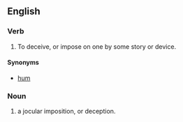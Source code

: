 ==English==
===Verb===
# To deceive, or impose on one by some story or device.
====Synonyms====
* [[hum]]

===Noun===
# a jocular imposition, or deception.